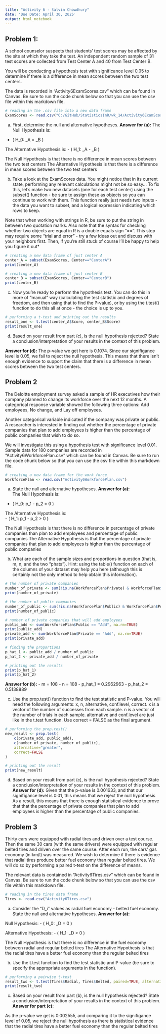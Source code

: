 ```yaml
---
title: "Activity 6 - Salvin Chowdhury"
date: 'Due Date: April 30, 2025'
output: html_notebook
---
```


## Problem 1:
A school counselor suspects that students' test scores may be affected by the site at which they take the test. An independent random sample of 31 test 
scores are collected from Test Center A and 40 from Test Center B. 

You will be conducting a hypothesis test with significance level 0.05 to determine if there is a difference in mean scores between the two test centers. 

The data is recorded in "Activity6ExamScores.csv" which can be found in Canvas. Be sure to run the code chunk below so that you can use the csv file 
within this markdown file.

```r
# reading in the .csv file into a new data frame
ExamScores <- read.csv("C:/GitHub/StatisticsInR/wk_14/Activity6ExamScores.csv")

```

(a) First, determine the null and alternative hypotheses.
**Answer for (a):**
The Null Hypothesis is: 
- \( H_0: \mu_A = \mu_B \) 

The Alternative Hypothesis is:
- \( H_1: \mu_A - \mu_B \ne 0 \) 

The Null Hypothesis is that there is no difference in mean scores between the two test centers
The Alternative Hypothesis is that there is a difference in mean scores between the two test centers


(b) Take a look at the ExamScores data. You might notice that in its current state, performing any relevant calculations might not be so easy... 
To fix this, let's make two new datasets (one for each test center) using the subset() function - be sure to assign these as objects so you can continue 
to work with them. This function really just needs two inputs - the data you want to subset, and a logical expression indicating which rows to keep. 

Note that when working with strings in R, be sure to put the string in between two quotation marks. Also note that the syntax for checking whether two 
objects are equal in R is a double equals sign "==". This step may require some "trial and error" - try a few ideas out and discuss with your neighbors 
first. Then, if you're still stuck of course I'll be happy to help you figure it out*

```r

# creating a new data frame of just center A
center_A = subset(ExamScores, Center=="CenterA")
print(center_A)

# creating a new data frame of just center B
center_B = subset(ExamScores, Center=="CenterB")
print(center_B)


```

(c) Now you're ready to perform the hypothesis test. You can do this in more of "manual" way (calculating the test statistic and degrees of freedom, 
and then using that to find the P-value), or by using the t.test() function to do this all at once - the choice is up to you.

```r

# performing a t-test and printing out the results
result_one <- t.test(center_A$Score, center_B$Score)
print(result_one)


```

(d) Based on your result from part (c), is the null hypothesis rejected? State a conclusion/interpretation of your results in the context of this 
problem.

**Answer for (d):**
The p-value we get here is 0.1074. Since our signifigance level is 0.05, we fail to reject the null hypothesis. This means that there isn't enough evidence 
to support the claim that there is a difference in mean scores between the two test centers.


## Problem 2
The Deloitte employment survey asked a sample of HR executives how their company planned to change its workforce over the next 12 months. A categorical 
response variable showed the following three options: Add employees, No change, and Lay off employees. 

Another categorical variable indicated if the company was private or public. A researcher is interested in finding out whether the percentage of 
private companies that plan to add employees is higher than the percentage of public companies that wish to do so. 

We will investigate this using a hypothesis test with significance level 0.01. Sample data for 180 companies are recorded in "Activity6WorkforcePlan.csv" 
which can be found in Canvas. Be sure to run the code chunk below so that you can use the csv file within this markdown file.

```r

# creating a new data frame for the work force
WorkforcePlan <- read.csv("Activity6WorkforcePlan.csv")


```


(a) State the null and alternative hypotheses.
**Answer for (a):**  
The Null Hypothesis is:  
- \( H_0: p_1 - p_2 = 0 \)  

The Alternative Hypothesis is:  
- \( H_1: p_1 - p_2 > 0 \)

The Null Hypothesis is that there is no difference in percentage of private companies than plan to add employees and percentage of public companies
The Alternative Hypothesis is that the percentage of private companies that plan to add employees is higher than the percentage of public companies


(b) What are each of the sample sizes and proportions in question (that is, m, n, and the two "phats"). Hint: using the table() function on each of 
the columns of your dataset may help you here (although this is certainly not the only method to help obtain this information).

```r

# the number of private companies
number_of_private <- sum(!is.na(WorkforcePlan$Private) & WorkforcePlan$Private != "")
print(number_of_private)

# the number of public companies
number_of_public <- sum(!is.na(WorkforcePlan$Public) & WorkforcePlan$Public != "")
print(number_of_public)

# number of private companies that will add employees
public_add <- sum(WorkforcePlan$Public == "Add", na.rm=TRUE)
print(public_add)
private_add <- sum(WorkforcePlan$Private == "Add", na.rm=TRUE)
print(private_add)

# finding the proportions
p_hat_1 <- public_add / number_of_public
p_hat_2 <- private_add / number_of_private

# printing out the results
print(p_hat_1)
print(p_hat_2)


```

**Answer for (b):**
- m = 108
- n = 108
- p_hat_1 = 0.2962963
- p_hat_2 = 0.5138889


(c) Use the prop.test() function to find the test statistic and P-value.
You will need the following arguments: x, n, alternative, conf.level, correct. 
x is a vector of the number of successes from each sample. 
n is a vector of the number of trials in each sample. alternative and conf.level are just like in the t.test function. 
Use correct = FALSE as the final argument.

```r

# performing the prop.test()
new_result <- prop.test(
    c(private_add, public_add),
    c(number_of_private, number_of_public),
    alternative="greater",
    correct=FALSE
)

# printing out the result
print(new_result)

```

(d) Based on your result from part (c), is the null hypothesis rejected? State a conclusion/interpretation of your results in the context of this problem.
**Answer for (d):**
Given that the p-value is 0.001633, and that our signifigance level is 0.01, this means that we reject the null hypothesis. As a result, this means
that there is enough statistical evidence to prove that that the percentage of private companies that plan to add employees is higher than the 
percentage of public companies.

## Problem 3
Thirty cars were equipped with radial tires and driven over a test course. Then the same 30 cars (with the same drivers) were equipped with regular belted 
tires and driven over the same course. After each run, the cars’ gas economy (in km/l) was measured. We wish to determine if there is evidence that 
radial tires produce better fuel economy than regular belted tires. We will do so by performing a paired t-test on the difference of means. 

The relevant data is contained in "Activity6Tires.csv" which can be found in Canvas. Be sure to run the code chunk below so that you can use the csv 
file within this markdown file.

```r

# reading in the tires data frame
Tires <- read.csv("Activity6Tires.csv")


```

(a) Consider the "D_i" values as radial fuel economy - belted fuel economy. State the null and alternative hypotheses.
**Answer for (a):**

Null Hypothesis:
- \( H_0: \mu_D = 0 \)

Alternative Hypothesis:
- \( H_1: \mu_D > 0 \)

The Null Hypothesis is that there is no difference in the fuel economy between radial and regular belted tires
The Alternative Hypothesis is that the radial tires have a better fuel economy than the regular belted tires


(b) Use the t.test function to find the test statistic and P-value (be sure to specify the appropriate arguments in the function).
```r

# performing a pairwise t-test
result_two <- t.test(Tires$Radial, Tires$Belted, paired=TRUE, alternative='greater')
print(result_two)


```

(c) Based on your result from part (b), is the null hypothesis rejected? State a conclusion/interpretation of your results in the context of this 
problem.
**Answer for part (c):**

As the p-value we get is 0.002555, and comparing it to the signifigance level of 0.05, we reject the null hypothesis as there is statistical evidence 
that the radial tires have a better fuel economy than the regular belted tires